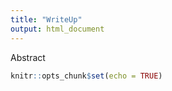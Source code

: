 ```yaml
---
title: "WriteUp"
output: html_document
---
```


Abstract







```r
knitr::opts_chunk$set(echo = TRUE)
```

